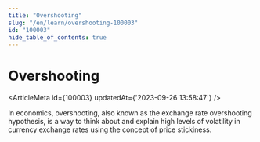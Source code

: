 ```yaml
---
title: "Overshooting"
slug: "/en/learn/overshooting-100003"
id: "100003"
hide_table_of_contents: true
---
```



# Overshooting

<ArticleMeta id={100003} updatedAt={'2023-09-26 13:58:47'} />
<div className='border-solid border-b border-t-0 my-4 border-[var(--ifm-color-gray-300)]' />

In economics, overshooting, also known as the exchange rate overshooting hypothesis, is a way to think about and explain high levels of volatility in currency exchange rates using the concept of price stickiness.
